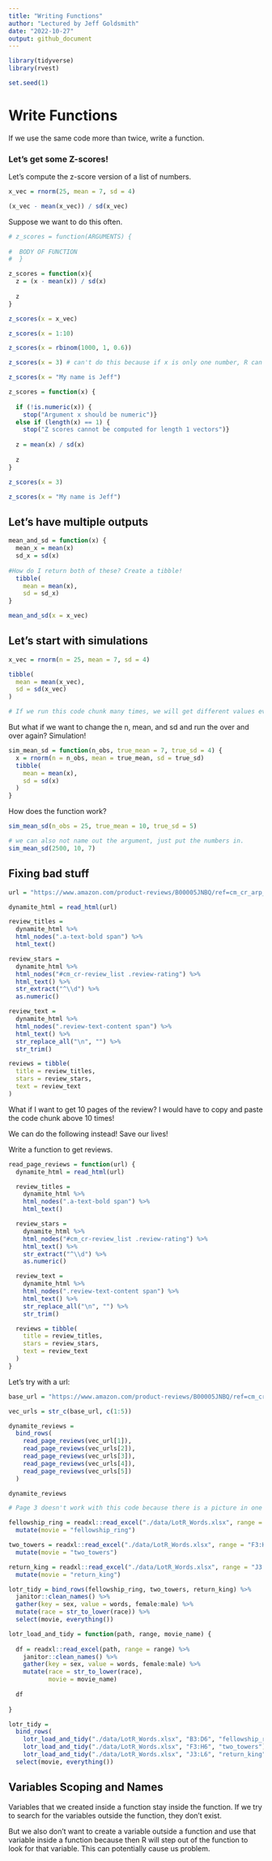```yaml
---
title: "Writing Functions"
author: "Lectured by Jeff Goldsmith"
date: "2022-10-27"
output: github_document
---
```


```r
library(tidyverse)
library(rvest)

set.seed(1) 
```

# Write Functions

If we use the same code more than twice, write a function.

### Let's get some Z-scores!

Let's compute the z-score version of a list of numbers.
```r
x_vec = rnorm(25, mean = 7, sd = 4)

(x_vec - mean(x_vec)) / sd(x_vec)
```

Suppose we want to do this often.
```r
# z_scores = function(ARGUMENTS) {
  
#  BODY OF FUNCTION
#  }

z_scores = function(x){
  z = (x - mean(x)) / sd(x)
  
  z
}
```

```r
z_scores(x = x_vec)

z_scores(x = 1:10)

z_scores(x = rbinom(1000, 1, 0.6))

z_scores(x = 3) # can't do this because if x is only one number, R can't compute the sd of just one number.

z_scores(x = "My name is Jeff")
```

```r
z_scores = function(x) {
  
  if (!is.numeric(x)) {
    stop("Argument x should be numeric")}
  else if (length(x) == 1) {
    stop("Z scores cannot be computed for length 1 vectors")}
  
  z = mean(x) / sd(x)
  
  z
}
```

```r
z_scores(x = 3)

z_scores(x = "My name is Jeff")
```

## Let's have multiple outputs

```r
mean_and_sd = function(x) {
  mean_x = mean(x)
  sd_x = sd(x)
  
#How do I return both of these? Create a tibble!
  tibble(
    mean = mean(x),
    sd = sd_x)
}

mean_and_sd(x = x_vec)
```


## Let's start with simulations

```r
x_vec = rnorm(n = 25, mean = 7, sd = 4)

tibble(
  mean = mean(x_vec),
  sd = sd(x_vec)
)

# If we run this code chunk many times, we will get different values every time.
```

But what if we want to change the n, mean, and sd and run the over and over again? Simulation!

```r
sim_mean_sd = function(n_obs, true_mean = 7, true_sd = 4) {
  x = rnorm(n = n_obs, mean = true_mean, sd = true_sd)
  tibble(
    mean = mean(x),
    sd = sd(x)
  )
}
```

How does the function work?
```r
sim_mean_sd(n_obs = 25, true_mean = 10, true_sd = 5)

# we can also not name out the argument, just put the numbers in.
sim_mean_sd(2500, 10, 7)
```


## Fixing bad stuff

```r
url = "https://www.amazon.com/product-reviews/B00005JNBQ/ref=cm_cr_arp_d_viewopt_rvwer?ie=UTF8&reviewerType=avp_only_reviews&sortBy=recent&pageNumber=1"

dynamite_html = read_html(url)

review_titles = 
  dynamite_html %>%
  html_nodes(".a-text-bold span") %>%
  html_text()

review_stars = 
  dynamite_html %>%
  html_nodes("#cm_cr-review_list .review-rating") %>%
  html_text() %>%
  str_extract("^\\d") %>%
  as.numeric()

review_text = 
  dynamite_html %>%
  html_nodes(".review-text-content span") %>%
  html_text() %>% 
  str_replace_all("\n", "") %>% 
  str_trim()

reviews = tibble(
  title = review_titles,
  stars = review_stars,
  text = review_text
)
```
What if I want to get 10 pages of the review? I would have to copy and paste the code chunk above 10 times!

We can do the following instead! Save our lives!

Write a function to get reviews.
```r
read_page_reviews = function(url) {
  dynamite_html = read_html(url)

  review_titles = 
    dynamite_html %>%
    html_nodes(".a-text-bold span") %>%
    html_text()

  review_stars = 
    dynamite_html %>%
    html_nodes("#cm_cr-review_list .review-rating") %>%
    html_text() %>%
    str_extract("^\\d") %>%
    as.numeric()

  review_text = 
    dynamite_html %>%
    html_nodes(".review-text-content span") %>%
    html_text() %>% 
    str_replace_all("\n", "") %>% 
    str_trim()

  reviews = tibble(
    title = review_titles,
    stars = review_stars,
    text = review_text
  )
}
```

Let's try with a url:
```r
base_url = "https://www.amazon.com/product-reviews/B00005JNBQ/ref=cm_cr_arp_d_viewopt_rvwer?ie=UTF8&reviewerType=avp_only_reviews&sortBy=recent&pageNumber="

vec_urls = str_c(base_url, c(1:5))

dynamite_reviews = 
  bind_rows(
    read_page_reviews(vec_url[1]),
    read_page_reviews(vec_urls[2]),
    read_page_reviews(vec_urls[3]),
    read_page_reviews(vec_urls[4]),
    read_page_reviews(vec_urls[5])
  )

dynamite_reviews

# Page 3 doesn't work with this code because there is a picture in one of the comment.
```

```r
fellowship_ring = readxl::read_excel("./data/LotR_Words.xlsx", range = "B3:D6") %>%
  mutate(movie = "fellowship_ring")

two_towers = readxl::read_excel("./data/LotR_Words.xlsx", range = "F3:H6") %>%
  mutate(movie = "two_towers")

return_king = readxl::read_excel("./data/LotR_Words.xlsx", range = "J3:L6") %>%
  mutate(movie = "return_king")

lotr_tidy = bind_rows(fellowship_ring, two_towers, return_king) %>%
  janitor::clean_names() %>%
  gather(key = sex, value = words, female:male) %>%
  mutate(race = str_to_lower(race)) %>% 
  select(movie, everything()) 
```

```r
lotr_load_and_tidy = function(path, range, movie_name) {
  
  df = readxl::read_excel(path, range = range) %>%
    janitor::clean_names() %>%
    gather(key = sex, value = words, female:male) %>%
    mutate(race = str_to_lower(race),
           movie = movie_name)
  
  df
  
}

lotr_tidy = 
  bind_rows(
    lotr_load_and_tidy("./data/LotR_Words.xlsx", "B3:D6", "fellowship_ring"),
    lotr_load_and_tidy("./data/LotR_Words.xlsx", "F3:H6", "two_towers"),
    lotr_load_and_tidy("./data/LotR_Words.xlsx", "J3:L6", "return_king")) %>%
  select(movie, everything()) 
```


## Variables Scoping and Names

Variables that we created inside a function stay inside the function. If we try to search for the variables outside the function, they don't exist. 

But we also don't want to create a variable outside a function and use that variable inside a function because then R will step out of the function to look for that variable. This can potentially cause us problem.

